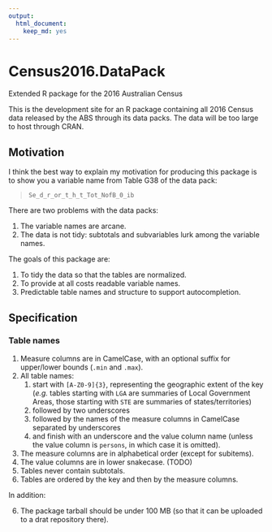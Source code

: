 ```yaml
---
output: 
  html_document: 
    keep_md: yes
---
```


# Census2016.DataPack
Extended R package for the 2016 Australian Census

This is the development site for an R package containing all 2016 Census data released by the ABS through its data packs. The data will be too large to host through CRAN.

## Motivation

I think the best way to explain my motivation for producing this package is to show you a variable name from Table G38 of the data pack:

> `Se_d_r_or_t_h_t_Tot_NofB_0_ib`

There are two problems with the data packs:

1. The variable names are arcane.
2. The data is not tidy: subtotals and subvariables lurk among the variable names.

The goals of this package are:

1. To tidy the data so that the tables are normalized.
2. To provide at all costs readable variable names.
3. Predictable table names and structure to support autocompletion.

## Specification

### Table names
1. Measure columns are in CamelCase, with an optional suffix for upper/lower bounds (`.min` and `.max`).
1. All table names:
    1. start with `[A-Z0-9]{3}`, representing the geographic extent of the key (*e.g.* tables starting with `LGA` are summaries of Local Government Areas, those starting with `STE` are summaries of states/territories)
    2. followed by two underscores
    3. followed by the names of the measure columns in CamelCase separated by underscores
    4. and finish with an underscore and the value column name (unless the value column is `persons`, in which case it is omitted).
2. The measure columns are in alphabetical order (except for subitems).
3. The value columns are in lower snakecase. (TODO)
4. Tables never contain subtotals.
5. Tables are ordered by the key and then by the measure columns.

In addition:

6. The package tarball should be under 100 MB (so that it can be uploaded to a drat repository there).





